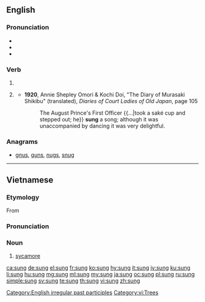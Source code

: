 {{also|súng|sừng}}
==English==

===Pronunciation===
* {{IPA|/sʌŋ/|lang=en}}
* {{audio|en-us-sung.ogg|Audio (US)|lang=en}}
* {{rhymes|ʌŋ|lang=en}}

===Verb===
{{head|en|past participle}}

# {{past participle of|sing|lang=en|nocat=1}}
# {{label|en|archaic}} {{en-simple past of|sing}}
#* '''1920''', Annie Shepley Omori & Kochi Doi, "The Diary of Murasaki Shikibu" (translated), ''Diaries of Court Ladies of Old Japan'', page 105
#*: The August Prince's First Officer {{...|took a saké cup and stepped out; he}} '''sung''' a song; although it was unaccompanied by dancing it was very delightful.

===Anagrams===
* [[gnus#English|gnus]], [[guns#English|guns]], [[nugs#English|nugs]], [[snug#English|snug]]

[[Category:English irregular past participles]]

----

==Vietnamese==

===Etymology===
From {{etyl|mkh-vie-pro|vi}} {{m|mkh-vie-pro|*t-ruːŋ||}}

===Pronunciation===
{{vi-pron}}

===Noun===
{{vi-noun}}
# [[sycamore]]
[[Category:vi:Trees]]
[[ca:sung]]
[[de:sung]]
[[el:sung]]
[[fr:sung]]
[[ko:sung]]
[[hy:sung]]
[[it:sung]]
[[jv:sung]]
[[ku:sung]]
[[li:sung]]
[[hu:sung]]
[[mg:sung]]
[[ml:sung]]
[[my:sung]]
[[ja:sung]]
[[oc:sung]]
[[pl:sung]]
[[ru:sung]]
[[simple:sung]]
[[sv:sung]]
[[te:sung]]
[[th:sung]]
[[vi:sung]]
[[zh:sung]]
